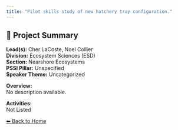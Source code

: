 ```yaml
---
title: "Pilot skills study of new hatchery tray configuration."
---
```


## 🧬 Project Summary

**Lead(s):** Cher LaCoste, Noel Collier  
**Division:** Ecosystem Sciences (ESD)  
**Section:** Nearshore Ecosystems  
**PSSI Pillar:** Unspecified  
**Speaker Theme:** Uncategorized  

**Overview:**  
No description available.   

**Activities:**  
Not Listed

[⬅ Back to Home](../index.qmd)
